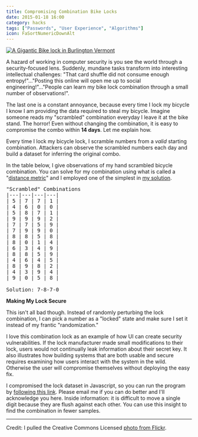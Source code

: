 ```yaml
---
title: Compromising Combination Bike Locks
date: 2015-01-18 16:00
category: hacks
tags: ["Passwords", "User Experience", "Algorithms"]
icon: FaSortNumericDownAlt
---
```


<a href="/compromising-combination-bike-locks.html">
  <img alt="A Gigantic Bike lock in Burlington Vermont" src="/static/images/blog/content/burlington_bike_pic.jpg" title="Gigantic Bike Lock" class="img-responsive" />
</a>

A hazard of working in computer security is you see the world through a security-focused lens. Suddenly, mundane tasks transform into interesting intellectual challenges: "That card shuffle did not consume enough entropy!"..."Posting this online will open me up to social engineering!"..."People can learn my bike lock combination through a small number of observations!".

The last one is a constant annoyance, because every time I lock my bicycle I know I am providing the data required to steal my bicycle. Imagine someone reads my "scrambled" combination everyday I leave it at the bike stand. The horror! Even without changing the combination, it is easy to compromise the combo within **14 days**. Let me explain how.

Every time I lock my bicycle lock, I scramble numbers from a *valid* starting combination. Attackers can observe the scrambled numbers each day and build a dataset for inferring the original combo.

In the table below, I give observations of my hand scrambled bicycle combination. You can solve for my combination using what is called a "[distance metric](http://en.wikipedia.org/wiki/Metric_%28mathematics%29)" and I employed one of the simplest in [my solution](http://jsfiddle.net/wujdr7zp/).

<pre>
"Scrambled" Combinations
|---|---|---|---|
| 5 | 7 | 7 | 1 |
| 4 | 6 | 0 | 0 |
| 5 | 8 | 7 | 1 |
| 9 | 9 | 9 | 2 |
| 7 | 7 | 5 | 9 |
| 7 | 9 | 9 | 0 |
| 8 | 8 | 5 | 8 |
| 8 | 0 | 1 | 4 |
| 6 | 3 | 4 | 9 |
| 8 | 8 | 5 | 9 |
| 4 | 6 | 4 | 5 |
| 8 | 9 | 8 | 2 |
| 4 | 3 | 9 | 4 |
| 9 | 0 | 5 | 8 |

Solution: 7-8-7-0
</pre>

**Making My Lock Secure**

This isn't all bad though. Instead of randomly perturbing the lock combination, I can pick a number as a "locked" state and make sure I set it instead of my frantic "randomization."

I love this combination lock as an example of how UI can create security vulnerabilities. If the lock manufacturer made small modifications to their lock, users would not continually leak information about their secret key. It also illustrates how building systems that are both usable and secure requires examining how users interact with the system in the wild. Otherwise the user will compromise themselves without deploying the easy fix.

I compromised the lock dataset in Javascript, so you can run the program by [following this link](http://jsfiddle.net/wujdr7zp/). Please email me if you can do better and I'll acknowledge you here. Inside information: it is difficult to move a single digit because they are flush against each other. You can use this insight to find the combination in fewer samples.

---

Credit: I pulled the Creative Commons Licensed [photo from Flickr](https://www.flickr.com/photos/photobyaaron/2390282005).
